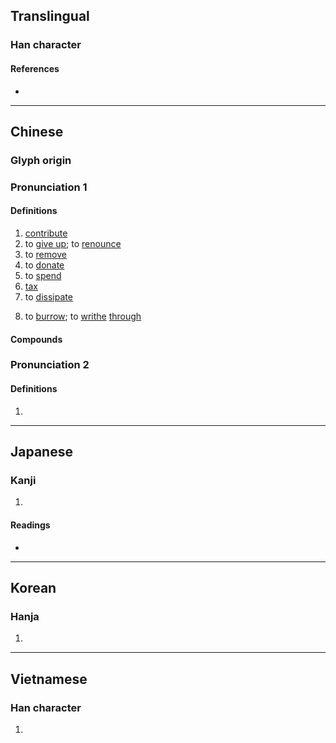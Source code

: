 {{character info/new}}
{{character info|0x2F8B7}}
==Translingual==

===Han character===
{{Han char|rn=64|rad=手|as=07|sn=10|four=56027|canj=QRB|ids=⿰扌肙}}


====References====
* {{Han ref|kx=0434.020|dkj=12150|dj=0783.090|hdz=31882.060|uh=6350|ud=25424|bh=AEBD|bd=44733}}

----

==Chinese==
{{zh-forms|alt=瓹-Cantonese,蜎-Cantonese}}

===Glyph origin===
{{Han etym}}

===Pronunciation 1===
{{zh-pron
|m=juān
|c=gyun1
|h=pfs=kiên
|mn=koan/iân
|mn_note=iân - now uncommon, usually written as {{zh-l|*緣}} (e.g. in {{zh-l|*題緣}})
|mn-t=giang1/giêng1
|mn-t_note=giang1 - Shantou; giêng1 - Chaozhou
|mc=y
|oc=y
|ma=Zh-juān.ogg
|cat=n,v
}}

====Definitions====
{{zh-hanzi}}

# [[contribute]]
# to [[give up]]; to [[renounce]]
# to [[remove]]
# to [[donate]]
# to [[spend]]
# [[tax]]
# to [[dissipate]]
# {{lb|zh|Cantonese}} to [[burrow]]; to [[writhe]] [[through]]
#: {{zh-syn|鑽}}
#: {{zh-x|捐山窿|to '''burrow''' through a tunnel|C}}
#: {{zh-x|捐窿捐罅|to go to all sorts of places ''(lit. "to '''burrow''' through holes and cracks")''|C}}
#: {{zh-x|@周慧'''娟'''|Chow Wai Kuen {{q|humorous ficticious name, nearly homophonous with {{l|zh|[[周圍]]'''捐'''}} "'''burrowing''' everywhere"}}|C}}
#: {{zh-x|冬天 捐 咗 入 被{pei5}竇 度 就 唔 願 起身|In the winter, once [you] '''get under''' a quilt, [you] don't want to get out|C|ref={{l|zh||開放詞典}} (Kaifang Cidian)}}

====Compounds====
{{zh-der|募捐|上捐|城門捐|慷慨捐生|公益捐|捐瘠|捐血|樂捐|捐軀赴難|捐局|捐館|捐前程|捐冊|捐稅|捐身|捐忿與瑕|捐募|捐軀報國|為國捐軀|捐棄|捐贈|捐華務實|捐助|稅捐|捐背|秋扇見捐|捐官|捐監|捐除|捐錢|登枝捐本|捐廢|捐軀殞首|捐棄成見|捐生殉國|獨捐|捐軀濟難|捐軀疆場|房捐|捐款|捐生|棄捐|捐殘去殺|捐貲|捐輸|摭華捐實|斷首捐軀|捐軀|捐金抵璧|捐獻|捐班|賑捐|膏捐|花捐|附捐郵票|鋪捐|細大不捐|認捐|輸捐|苛捐雜稅|唐捐}}

===Pronunciation 2===
{{zh-pron
|m=yuán
|cat=pn
}}

====Definitions====
{{zh-hanzi}}

# {{zh-only|捐毒}}
----

==Japanese==

===Kanji===
{{ja-kanji|grade=|rs=手07}}

# {{defn|lang=ja|sort=手07}}

====Readings====
* {{ja-readings
|goon=えん
|kanon=えん
|kun=す-てる, あた-える}}

----

==Korean==

===Hanja===
{{ko-hanja|hangeul=연|eumhun=|rv=yeon|mr=yŏn|y=yen}}

# {{defn|lang=ko|sort=手07}}

----

==Vietnamese==

===Han character===
{{vi-hantu|[[quyên]], [[quen]], [[quên]]|rs=手07}}

# {{defn|lang=vi|sort=手07}}